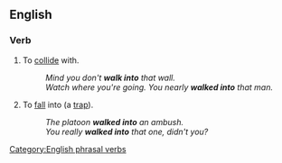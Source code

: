 ==English==

===Verb===
{{en-verb|inf=to [[walk]] [[into]]|walks into|walking into|walked into}}

# To [[collide]] with.
#: ''Mind you don't '''walk into''' that wall.''
#: ''Watch where you're going. You nearly '''walked into''' that man.''
# To [[fall]] into (a [[trap]]).
#: ''The platoon '''walked into''' an ambush.''
#: ''You really '''walked into''' that one, didn't you?''

[[Category:English phrasal verbs]]